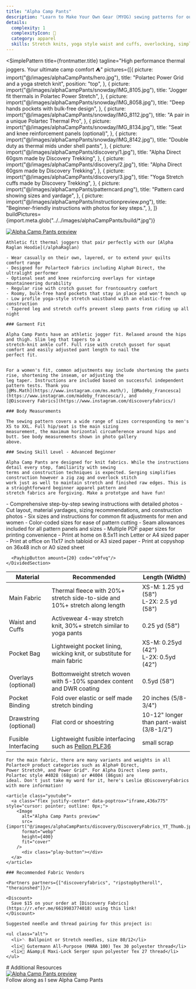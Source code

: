 ```yaml
---
title: "Alpha Camp Pants"
description: "Learn to Make Your Own Gear (MYOG) sewing patterns for outdoor adventurers. Alpha Direct hoodie pants combo."
details:
  complexity: 1
  complexityIcon: 👖
  category: apparel
  skills: Stretch knits, yoga style waist and cuffs, overlocking, simple pockets, buttonholes
---
```



<SimplePattern
  title={frontmatter.title}
  tagline="High performance thermal joggers. Your ultimate camp comfort ⛺️"
  pictures={[{
    picture: import("@/images/alphaCampPants/hero.jpg"),
    title: "Polartec Power Grid and a yoga stretch knit",
    position: "top",
  }, {
    picture: import("@/images/alphaCampPants/snowday/IMG_8105.jpg"),
    title: "Jogger fit thermals in Polartec Power Stretch",
  }, {
    picture: import("@/images/alphaCampPants/snowday/IMG_8058.jpg"),
    title: "Deep hands pockets with bulk-free design",
  }, {
    picture: import("@/images/alphaCampPants/snowday/IMG_8112.jpg"),
    title: "A pair in a unique Polartec Thermal Pro",
  }, {
    picture: import("@/images/alphaCampPants/snowday/IMG_8134.jpg"),
    title: "Seat and knee reinforcement panels (optional)",
  }, {
    picture: import("@/images/alphaCampPants/snowday/IMG_8142.jpg"),
    title: "Double duty as thermal mids under shell pants",
  }, {
    picture: import("@/images/alphaCampPants/discovery/1.jpg"),
    title: "Alpha Direct 60gsm made by Discovery Trekking",
  }, {
    picture: import("@/images/alphaCampPants/discovery/2.jpg"),
    title: "Alpha Direct 60gsm made by Discovery Trekking",
  }, {
    picture: import("@/images/alphaCampPants/discovery/3.jpg"),
    title: "Yoga Stretch cuffs made by Discovery Trekking",
  }, {
    picture: import("@/images/alphaCampPants/patterncard.png"),
    title: "Pattern card showing sizes and yardage",
  }, {
    picture: import("@/images/alphaCampPants/instructionpreview.png"),
    title: "Beginner-friendly instructions with photos for key steps.",
  },
  ]}
  buildPictures={import.meta.glob("../../images/alphaCampPants/build/*.jpg")}
>

  <article class="youtube" slot="gallery">
    <a
      href="https://www.youtube.com/embed/SfGJc6_4QPA"
      data-poptrox="iframe,436x775"
    >
      <Image
        alt="Alpha Camp Pants preview"
        src={import("@/images/alphaCampPants/thumbnail_short.jpg")}
        format="webp"
        height={400}
        aspectRatio="1:1"
        fit="cover"
      />
      <div class="play-button"/>
    </a>
  </article>

  <DividedSection header="Design Features">

    Athletic fit thermal joggers that pair perfectly with our [Alpha Raglan Hoodie](/alphaRaglan)

    - Wear casually on their own, layered, or to extend your quilts comfort range
    - Designed for Polartec® fabrics including Alpha® Direct, the ultralight performer
    - Optional seat and knee reinforcing overlays for vintage mountaineering durability
    - Regular rise with crotch gusset for frontcountry comfort
    - Roomy, bulk-free hand pockets that stay in place and won't bunch up
    - Low profile yoga-style stretch waistband with an elastic-free construction
    - Tapered leg and stretch cuffs prevent sleep pants from riding up all night

    ### Garment Fit

    Alpha Camp Pants have an athletic jogger fit. Relaxed around the hips and thigh. Slim leg that tapers to a
    stretch-knit ankle cuff. Full rise with crotch gusset for squat comfort and easily adjusted pant length to nail the
    perfect fit.


    For a women's fit, common adjustments may include shortening the pants rise, shortening the inseam, or adjusting the
    leg taper. Instructions are included based on successful independent pattern tests. Thank you
    [@Ms.Math](https://www.instagram.com/ms.math/), [@Madeby_Francesca](https://www.instagram.com/madeby_francesca/), and
    [@Discovery Fabrics](https://www.instagram.com/discoveryfabrics/)

    ### Body Measurements

    The sewing pattern covers a wide range of sizes corresponding to men's XS to XXL. Full hip/seat is the main sizing
    measurement, the maximum horizontal circumference around hips and butt. See body measurements shown in photo gallery
    above.

    ### Sewing Skill Level - Advanced Beginner

    Alpha Camp Pants are designed for knit fabrics. While the instructions detail every step, familiarity with sewing
    terms and construction techniques is expected. Serging simplifies construction however a zig zag and overlock stitch
    work just as well to maintain stretch and finished raw edges. This is a straightforward beginner apparel pattern and
    stretch fabrics are forgiving. Make a prototype and have fun!

  </DividedSection>

  <Card>
    <DividedSection header="Digital Sewing Pattern" >
      - Comprehensive step-by-step sewing instructions with detailed photos
      - Cut layout, material yardages, sizing recommendations, and construction photos
      - Six sizes and instructions for common fit adjustments for men and women
      - Color-coded sizes for ease of pattern cutting
      - Seam allowances included for all pattern panels and sizes
      - Multiple PDF paper sizes for printing convenience
      - Print at home on 8.5x11 inch Letter or A4 sized paper
      - Print at office on 11x17 inch tabloid or A3 sized paper
      - Print at copyshop on 36x48 inch or A0 sized sheet

      <PayhipButton amount={20} code="o9fvq"/>
    </DividedSection>
  </Card>

  <DividedSection header="Fabrics">

  | Material              | Recommended                                                                                                            | Length (Width)                               |
  | --------------------- | ---------------------------------------------------------------------------------------------------------------------- | -------------------------------------------- |
  | Main Fabric           | Thermal fleece with 20%+ stretch side-to-side and 10%+ stretch along length                                            | XS-M: 1.25 yd (58") <br/> L-2X: 2.5 yd (58") |
  | Waist and Cuffs       | Activewear 4-way stretch knit, 30%+ stretch similar to yoga pants                                                      | 0.25 yd (58")                                |
  | Pocket Bag            | Lightweight pocket lining, wicking knit, or substitute for main fabric                                                 | XS-M: 0.25yd (42") <br/> L-2X: 0.5yd (42")   |
  | Overlays (optional)   | Bottomweight stretch woven with 5-10% spandex content and DWR coating                                                  | 0.5yd (58")                                  |
  | Pocket Binding        | Fold over elastic or self made stretch binding                                                                         | 20 inches (5/8-3/4")                         |
  | Drawstring (optional) | Flat cord or shoestring                                                                                                | 10-12" longer than pant-waist (3/8-1/2")     |
  | Fusible Interfacing   | Lightweight fusible interfacing such as [Pellon PLF36](https://pellonprojects.com/products/plf36-fusible-interfacing/) | small scrap                                  |

    For the main fabric, there are many variants and weights in all Polartec® product categories such as Alpha® Direct,
    Power Stretch®, and Power Grid™. For Alpha Direct sleep pants, Polartec style #4028 (68gsm) or #4004 (86gsm) are
    ideal. Don't just take my word for it, here's Leslie @DiscoveryFabrics with more information!

    <article class="youtube">
      <a class="flex justify-center" data-poptrox="iframe,436x775" style="cursor: pointer; outline: 0px;">
        <Image
          alt="Alpha Camp Pants preview"
          src={import("@/images/alphaCampPants/discovery/DiscoveryFabrics_YT_Thumb.jpg")}
          format="webp"
          height={400}
          fit="cover"
        />
          <div class="play-button"></div>
      </a>
    </article>

    ### Recommended Fabric Vendors

    <Partners partners={["discoveryfabrics", "ripstopbytheroll", "therainshed"]}/>

    <Discount>
      Save $15 on your order at [Discovery Fabrics](https://r.efer.me/6619983774018) using this link!
    </Discount>

    Suggested needle and thread pairing for this project is:

    <ul class="alt">
      <li>🪡 Ballpoint or Stretch needles, size 80/12</li>
      <li>🧵 Gutermann All-Purpose (MARA 100) Tex 30 polyester thread</li>
      <li>🧵 A&amp;E Maxi-Lock Serger spun polyester Tex 27 thread</li>
    </ul>

  </DividedSection>

  <CenteredSection header="Additional Resources">
    # Additional Resources
    <article class="youtube">
      <a href="https://youtu.be/DYpl7zwmuGQ" target="_blank" rel="noopener">
        <Image
          alt="Alpha Camp Pants preview"
          src={import("@/images/alphaCampPants/thumbnail3.jpg")}
          format="webp"
          height={300}
          fit="cover"
        />
        <div class="play-button"/>
      </a>
      <div class="caption">Follow along as I sew Alpha Camp Pants</div>
    </article>
  </CenteredSection>

</SimplePattern>









